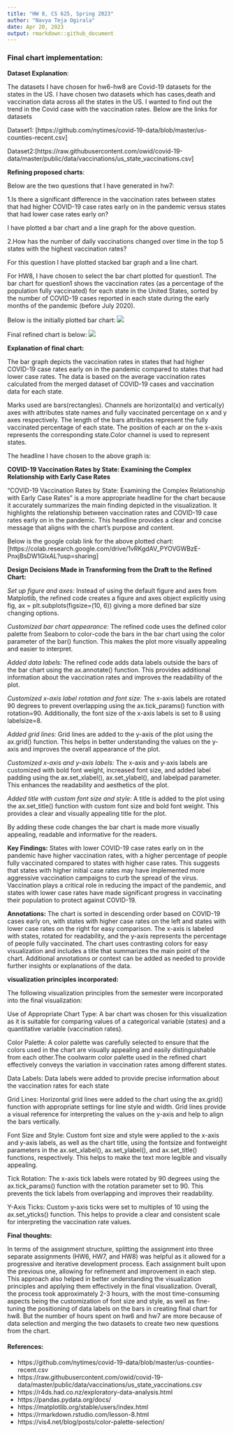 ```yaml
---
title: "HW 8, CS 625, Spring 2023"
author: "Navya Teja Ogirala"
date: Apr 20, 2023
output: rmarkdown::github_document
---
```


### Final chart implementation:

**Dataset Explanation**:

The datasets I have chosen for hw6-hw8 are Covid-19 datasets for the states in the US. I have chosen two datasets which has cases,death and vaccination data across all the states in the US. I wanted to find out the trend in the Covid case with the vaccination rates. Below are the links for datasets

Dataset1: [https://github.com/nytimes/covid-19-data/blob/master/us-counties-recent.csv]

Dataset2:[https://raw.githubusercontent.com/owid/covid-19-data/master/public/data/vaccinations/us_state_vaccinations.csv]

**Refining proposed charts**:

Below are the two questions that I have generated in hw7:

1.Is there a significant difference in the vaccination rates between states that had higher COVID-19 case rates early on in the pandemic versus states that had lower case rates early on?

I have plotted a bar chart and a line graph for the above question.

2.How has the number of daily vaccinations changed over time in the top 5 states with the highest vaccination rates?

For this question I have plotted stacked bar graph and a line chart.

For HW8, I have chosen to select the bar chart plotted for question1. The bar chart for question1 shows the vaccination rates (as a percentage of the population fully vaccinated) for each state in the United States, sorted by the number of COVID-19 cases reported in each state during the early months of the pandemic (before July 2020).

Below is the initially plotted bar chart:
![](q2.png)

Final refined chart is below:
![](q2.2.png)

**Explanation of final chart:**

The bar graph depicts the vaccination rates in states that had higher COVID-19 case rates early on in the pandemic compared to states that had lower case rates. The data is based on the average vaccination rates calculated from the merged dataset of COVID-19 cases and vaccination data for each state.

Marks used are bars(rectangles). Channels are horizontal(x) and vertical(y) axes with attributes state names and fully vaccinated percentage on x and y axes respectively. The length of the bars attributes represent the fully vaccinated percentage of each state. The position of each ar on the x-axis represents the corresponding state.Color channel is used to represent states.

The headline I have chosen to the above graph is: 

**COVID-19 Vaccination Rates by State: Examining the Complex Relationship with Early Case Rates**

"COVID-19 Vaccination Rates by State: Examining the Complex Relationship with Early Case Rates" is a more appropriate headline for the chart because it accurately summarizes the main finding depicted in the visualization. It highlights the relationship between vaccination rates and COVID-19 case rates early on in the pandemic. This headline provides a clear and concise message that aligns with the chart's purpose and content.

Below is the google colab link for the above plotted chart:[https://colab.research.google.com/drive/1vRKgdAV_PYOVGWBzE-PnxjBsDW1GIxAL?usp=sharing]

**Design Decisions Made in Transforming from the Draft to the Refined Chart:**

*Set up figure and axes:* Instead of using the default figure and axes from Matplotlib, the refined code creates a figure and axes object explicitly using fig, ax = plt.subplots(figsize=(10, 6)) giving a more defined bar size changing options.

*Customized bar chart appearance:* The refined code uses the defined color palette from Seaborn to color-code the bars in the bar chart using the color parameter of the bar() function. This makes the plot more visually appealing and easier to interpret.

*Added data labels:* The refined code adds data labels outside the bars of the bar chart using the ax.annotate() function. This provides additional information about the vaccination rates and improves the readability of the plot.

*Customized x-axis label rotation and font size:* The x-axis labels are rotated 90 degrees to prevent overlapping using the ax.tick_params() function with rotation=90. Additionally, the font size of the x-axis labels is set to 8 using labelsize=8.

*Added grid lines:* Grid lines are added to the y-axis of the plot using the ax.grid() function. This helps in better understanding the values on the y-axis and improves the overall appearance of the plot.

*Customized x-axis and y-axis labels:* The x-axis and y-axis labels are customized with bold font weight, increased font size, and added label padding using the ax.set_xlabel(), ax.set_ylabel(), and labelpad parameter. This enhances the readability and aesthetics of the plot.

*Added title with custom font size and style*: A title is added to the plot using the ax.set_title() function with custom font size and bold font weight. This provides a clear and visually appealing title for the plot.

By adding these code changes the bar chart is made more visually appealing, readable and informative for the readers.

**Key Findings:** States with lower COVID-19 case rates early on in the pandemic have higher vaccination rates, with a higher percentage of people fully vaccinated compared to states with higher case rates.
This suggests that states with higher initial case rates may have implemented more aggressive vaccination campaigns to curb the spread of the virus.
Vaccination plays a critical role in reducing the impact of the pandemic, and states with lower case rates have made significant progress in vaccinating their population to protect against COVID-19.

**Annotations:** The chart is sorted in descending order based on COVID-19 cases early on, with states with higher case rates on the left and states with lower case rates on the right for easy comparison.
The x-axis is labeled with states, rotated for readability, and the y-axis represents the percentage of people fully vaccinated.
The chart uses contrasting colors for easy visualization and includes a title that summarizes the main point of the chart.
Additional annotations or context can be added as needed to provide further insights or explanations of the data.

**visualization principles incorporated:**

The following visualization principles from the semester were incorporated into the final visualization:

Use of Appropriate Chart Type: A bar chart was chosen for this visualization as it is suitable for comparing values of a categorical variable (states) and a quantitative variable (vaccination rates).

Color Palette: A color palette was carefully selected to ensure that the colors used in the chart are visually appealing and easily distinguishable from each other.The coolwarm color palette used in the refined chart effectively conveys the variation in vaccination rates among different states.

Data Labels: Data labels were added to provide precise information about the vaccination rates for each state

Grid Lines: Horizontal grid lines were added to the chart using the ax.grid() function with appropriate settings for line style and width. Grid lines provide a visual reference for interpreting the values on the y-axis and help to align the bars vertically.

Font Size and Style: Custom font size and style were applied to the x-axis and y-axis labels, as well as the chart title, using the fontsize and fontweight parameters in the ax.set_xlabel(), ax.set_ylabel(), and ax.set_title() functions, respectively. This helps to make the text more legible and visually appealing.

Tick Rotation: The x-axis tick labels were rotated by 90 degrees using the ax.tick_params() function with the rotation parameter set to 90. This prevents the tick labels from overlapping and improves their readability.

Y-Axis Ticks: Custom y-axis ticks were set to multiples of 10 using the ax.set_yticks() function. This helps to provide a clear and consistent scale for interpreting the vaccination rate values.

**Final thoughts:**

In terms of the assignment structure, splitting the assignment into three separate assignments (HW6, HW7, and HW8) was helpful as it allowed for a progressive and iterative development process. Each assignment built upon the previous one, allowing for refinement and improvement in each step. This approach also helped in better understanding the visualization principles and applying them effectively in the final visualization. Overall, the process took approximately 2-3 hours, with the most time-consuming aspects being the customization of font size and style, as well as fine-tuning the positioning of data labels on the bars in creating final chart for hw8. But the number of hours spent on hw6 and hw7 are more because of data selection and merging the two datasets to create two new questions from the chart.

#### References:

* https://github.com/nytimes/covid-19-data/blob/master/us-counties-recent.csv
* https://raw.githubusercontent.com/owid/covid-19-data/master/public/data/vaccinations/us_state_vaccinations.csv
* https://r4ds.had.co.nz/exploratory-data-analysis.html
* https://pandas.pydata.org/docs/
* https://matplotlib.org/stable/users/index.html
* https://rmarkdown.rstudio.com/lesson-8.html
* https://vis4.net/blog/posts/color-palette-selection/
